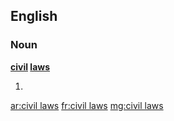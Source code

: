 ==English==

===Noun===
'''[[civil]] [[laws]]'''

# {{plural of|[[civil law]]}}

[[ar:civil laws]]
[[fr:civil laws]]
[[mg:civil laws]]